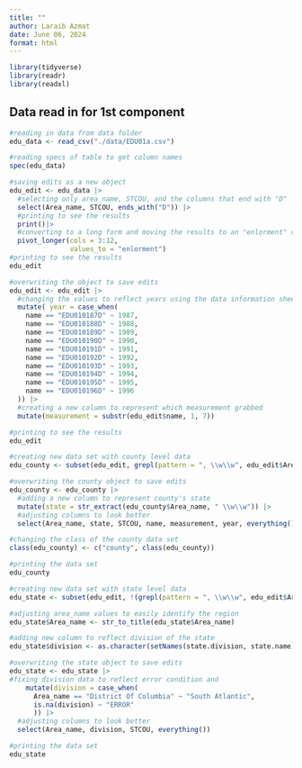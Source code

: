 ```yaml
---
title: ""
author: Laraib Azmat
date: June 06, 2024
format: html
---
```


```r
library(tidyverse)
library(readr)
library(readxl)
```
## Data read in for 1st component
```r
#reading in data from data folder
edu_data <- read_csv("./data/EDU01a.csv")

#reading specs of table to get column names
spec(edu_data)
```
```r
#saving edits as a new object
edu_edit <- edu_data |>
  #selecting only area_name, STCOU, and the columns that end with "D"
  select(Area_name, STCOU, ends_with("D")) |>
  #printing to see the results 
  print()|>
  #converting to a long form and moving the results to an "enlorment" column
  pivot_longer(cols = 3:12, 
               values_to = "enlorment")
#printing to see the results
edu_edit
```
```r
#overwriting the object to save edits
edu_edit <- edu_edit |>
  #changing the values to reflect years using the data information sheet
  mutate( year = case_when(
    name == "EDU010187D" ~ 1987, 
    name == "EDU010188D" ~ 1988, 
    name == "EDU010189D" ~ 1989, 
    name == "EDU010190D" ~ 1990, 
    name == "EDU010191D" ~ 1991, 
    name == "EDU010192D" ~ 1992, 
    name == "EDU010193D" ~ 1993, 
    name == "EDU010194D" ~ 1994, 
    name == "EDU010195D" ~ 1995, 
    name == "EDU010196D" ~ 1996
  )) |>
  #creating a new column to represent which measurement grabbed
  mutate(measurement = substr(edu_edit$name, 1, 7))

#printing to see the results
edu_edit
```

```r
#creating new data set with county level data 
edu_county <- subset(edu_edit, grepl(pattern = ", \\w\\w", edu_edit$Area_name))

#overwriting the county object to save edits 
edu_county <- edu_county |>
  #adding a new column to represent county's state
  mutate(state = str_extract(edu_county$Area_name, " \\w\\w")) |>
  #adjusting columns to look better
  select(Area_name, state, STCOU, name, measurement, year, everything())

#changing the class of the county data set
class(edu_county) <- c("county", class(edu_county))

#printing the data set
edu_county
```

```r
#creating new data set with state level data
edu_state <- subset(edu_edit, !(grepl(pattern = ", \\w\\w", edu_edit$Area_name)))

#adjusting area_name values to easily identify the region
edu_state$Area_name <- str_to_title(edu_state$Area_name)

#adding new column to reflect division of the state
edu_state$division <- as.character(setNames(state.division, state.name)[edu_state$Area_name])

#overwriting the state object to save edits 
edu_state <- edu_state |>
#fixing division data to reflect error condition and  
    mutate(division = case_when(
      Area_name == "District Of Columbia" ~ "South Atlantic", 
      is.na(division) ~ "ERROR"
      )) |>
  #adjusting columns to look better
  select(Area_name, division, STCOU, everything())

#printing the data set
edu_state
```
